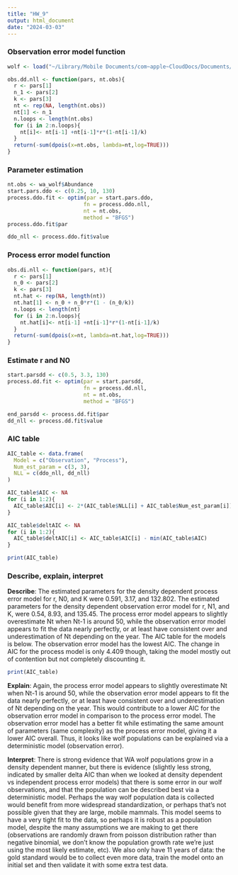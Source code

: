 ```yaml
---
title: "HW_9"
output: html_document
date: "2024-03-03"
---
```


### Observation error model function

```r
wolf <- load("~/Library/Mobile Documents/com~apple~CloudDocs/Documents/QSCI-454/wa_wolf.rda")

obs.dd.nll <- function(pars, nt.obs){
  r <- pars[1]
  n_1 <- pars[2]
  k <- pars[3]
  nt <- rep(NA, length(nt.obs))
  nt[1] <- n_1
  n.loops <- length(nt.obs)
  for (i in 2:n.loops){
    nt[i]<- nt[i-1] +nt[i-1]*r*(1-nt[i-1]/k)
  }
  return(-sum(dpois(x=nt.obs, lambda=nt,log=TRUE)))
}

```

### Parameter estimation

```r
nt.obs <- wa_wolf$Abundance
start.pars.ddo <- c(0.25, 10, 130)
process.ddo.fit <- optim(par = start.pars.ddo,
                        fn = process.ddo.nll,
                        nt = nt.obs,
                        method = "BFGS")
process.ddo.fit$par

ddo_nll <- process.ddo.fit$value

```

### Process error model function
```r

obs.di.nll <- function(pars, nt){
  r <- pars[1]
  n_0 <- pars[2]
  k <- pars[3]
  nt.hat <- rep(NA, length(nt))
  nt.hat[1] <- n_0 + n_0*r*(1 - (n_0/k))
  n.loops <- length(nt)
  for (i in 2:n.loops){
    nt.hat[i]<- nt[i-1] +nt[i-1]*r*(1-nt[i-1]/k)
  }
  return(-sum(dpois(x=nt, lambda=nt.hat,log=TRUE)))
}

```

### Estimate r and N0

```r

start.parsdd <- c(0.5, 3.3, 130)
process.dd.fit <- optim(par = start.parsdd,
                        fn = process.dd.nll,
                        nt = nt.obs,
                        method = "BFGS")

end_parsdd <- process.dd.fit$par
dd_nll <- process.dd.fit$value

```

### AIC table

```r
AIC_table <- data.frame(
  Model = c("Observation", "Process"),
  Num_est_param = c(3, 3),
  NLL = c(ddo_nll, dd_nll)
)

AIC_table$AIC <- NA
for (i in 1:2){
  AIC_table$AIC[i] <- 2*(AIC_table$NLL[i] + AIC_table$Num_est_param[i])
}

AIC_table$deltAIC <- NA
for (i in 1:2){
  AIC_table$deltAIC[i] <- AIC_table$AIC[i] - min(AIC_table$AIC)
}

print(AIC_table)
```

### Describe, explain, interpret

**Describe**: The estimated parameters for the density dependent process error model for r, N0, and K were 0.591, 3.17, and 132.802. The estimated parameters for the density dependent observation error model for r, N1, and K, were 0.54, 8.93, and 135.45. The process error model appears to slightly overestimate Nt when Nt-1 is around 50, while the observation error model appears to fit the data nearly perfectly, or at least have consistent over and underestimation of Nt depending on the year. The AIC table for the models is below. The observation error model has the lowest AIC. The change in AIC for the process model is only 4.409 though, taking the model mostly out of contention but not completely discounting it.

```r
print(AIC_table)
```

**Explain**: Again, the process error model appears to slightly overestimate Nt when Nt-1 is around 50, while the observation error model appears to fit the data nearly perfectly, or at least have consistent over and underestimation of Nt depending on the year. This would contribute to a lower AIC for the observation error model in comparison to the process error model. The observation error model has a better fit while estimating the same amount of parameters (same complexity) as the process error model, giving it a lower AIC overall. Thus, it looks like wolf populations can be explained via a deterministic model (observation error).

**Interpret**: There is strong evidence that WA wolf populations grow in a density dependent manner, but there is evidence (slightly less strong, indicated by smaller delta AIC than when we looked at density dependent vs independent process error models) that there is some error in our wolf observations, and that the population can be described best via a deterministic model. Perhaps the way wolf population data is collected would benefit from more widespread standardization, or perhaps that's not possible given that they are large, mobile mammals. This model seems to have a very tight fit to the data, so perhaps it is robust as a population model, despite the many assumptions we are making to get there (observations are randomly drawn from poisson distribution rather than negative binomial, we don't know the population growth rate we're just using the most likely estimate, etc). We also only have 11 years of data: the gold standard would be to collect even more data, train the model onto an initial set and then validate it with some extra test data.

